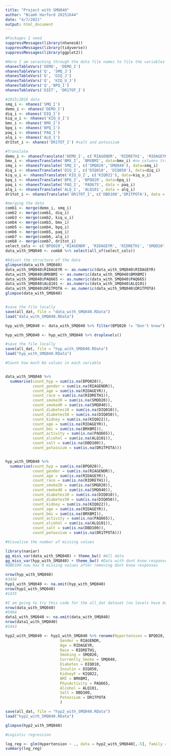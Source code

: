```yaml
---
title: "Project with SMQ040"
author: "Niamh Harford 20251644"
date: "4/7/2021"
output: html_document
---
```


```r
#Packages I need
suppressMessages(library(nhanesA))
suppressMessages(library(tidyverse))
suppressMessages(library(ggplot2))
```

```r
#Here I am seraching through the data file names to file the variables I require
nhanesTableVars('DEMO', 'DEMO_I')
nhanesTableVars('Q', 'SMQ_J')
nhanesTableVars('Q', 'DIQ_J')
nhanesTableVars('Q', 'KIQ_U_J')
nhanesTableVars('Q','BPQ_I')
nhanesTableVars('DIET', 'DR1TOT_I')
```


```r
#2015/2016 data
smq_i <- nhanes('SMQ_I') 
demo_i <- nhanes('DEMO_I')
diq_i <- nhanes('DIQ_I') 
kiq_u_i <- nhanes('KIQ_U_I')
bmx_i <- nhanes('BMX_I')
bpq_i <- nhanes('BPQ_I')
paq_i <- nhanes('PAQ_I')
alq_i <- nhanes('ALQ_I')
dr1tot_i <- nhanes('DR1TOT_I') #salt and potassium
```

```r
#Translate
demo_i <- nhanesTranslate('DEMO_I', c('RIAGENDR', 'RIDRETH1', 'RIDAGEYR'), data=demo_i)
bmx_i <- nhanesTranslate('BMX_I', 'BMXBMI', data=bmx_i) #no columns translated
smq_i <- nhanesTranslate('SMQ_I', c('SMQ020','SMQ040'), data=smq_i)
diq_i <- nhanesTranslate('DIQ_I', c('DIQ010', 'DIQ050'), data=diq_i)
kiq_u_i <- nhanesTranslate('KIQ_U_I', c('KIQ022'), data=kiq_u_i)
bpq_i <- nhanesTranslate('BPQ_I', 'BPQ020', data=bpq_i)
paq_i <- nhanesTranslate('PAQ_I', 'PAD675', data = paq_i)
alq_i <- nhanesTranslate('ALQ_I', 'ALQ101', data = alq_i)
dr1tot_i <- nhanesTranslate('DR1TOT_I', c('DBD100','DR1TPOTA'), data = dr1tot_i)
```

```r
#merging the data
comb1 <- merge(demo_i, smq_i)
comb2 <- merge(comb1, diq_i)
comb3 <- merge(comb2, kiq_u_i)
comb4 <- merge(comb3, bmx_i)
comb5 <- merge(comb4, bpq_i)
comb6 <- merge(comb5, paq_i)
comb7 <- merge(comb6, alq_i)
comb8 <- merge(comb7, dr1tot_i)
select_cols <- c('BPQ020','RIAGENDR', 'RIDAGEYR', 'RIDRETH1', 'SMQ020', 'SMQ040', 'DIQ010', 'DIQ050', 'KIQ022', 'BMXBMI', 'PAQ665', 'ALQ101', 'DBD100', 'DR1TPOTA')
data_with_SMQ040 <- comb8 %>% select(all_of(select_cols))
```

```r
#Adjust the structure of the data
glimpse(data_with_SMQ040)
data_with_SMQ040$RIDAGEYR <- as.numeric(data_with_SMQ040$RIDAGEYR)
data_with_SMQ040$BMXBMI <- as.numeric(data_with_SMQ040$BMXBMI)
data_with_SMQ040$PAQ665 <- as.numeric(data_with_SMQ040$PAQ665)
data_with_SMQ040$ALQ101 <- as.numeric(data_with_SMQ040$ALQ101)
data_with_SMQ040$DR1TPOTA <- as.numeric(data_with_SMQ040$DR1TPOTA)
glimpse(data_with_SMQ040)


#save the file locally
save(all_dat, file = "data_with_SMQ040.RData")
load("data_with_SMQ040.RData")
```


```r

hyp_with_SMQ040 <- data_with_SMQ040 %>% filter(BPQ020 != "Don't know") %>% filter(SMQ020 != "Don't know")%>% filter(DIQ010 != "Don't know") %>% filter(DIQ050 != "Don't know") %>%  filter(KIQ022 != "Don't know") %>% filter(DBD100 != "Don't know")

hyp_with_SMQ040 <- hyp_with_SMQ040 %>% droplevels()
```

```r
#save the file locally
save(all_dat, file = "hyp_with_SMQ040.RData")
load("hyp_with_SMQ040.RData")
```


```r
#Count how much Na values in each variable


data_with_SMQ040 %>%
  summarise(count_hyp = sum(is.na(BPQ020)),
            count_gender = sum(is.na(RIAGENDR)),
            count_age = sum(is.na(RIDAGEYR)),
            count_race = sum(is.na(RIDRETH1)),
            count_smoke20 = sum(is.na(SMQ020)),
            count_smoke40 = sum(is.na(SMQ040)),
            count_diabetes10 = sum(is.na(DIQ010)),
            count_diabetes50 = sum(is.na(DIQ050)),
            count_kidney = sum(is.na(KIQ022)),
            count_age = sum(is.na(RIDAGEYR)),
            count_bmi = sum(is.na(BMXBMI)),
            count_activity = sum(is.na(PAQ665)),
            count_alcohol = sum(is.na(ALQ101)),
            count_salt = sum(is.na(DBD100)),
            count_potassium = sum(is.na(DR1TPOTA)))


hyp_with_SMQ040 %>%
  summarise(count_hyp = sum(is.na(BPQ020)),
            count_gender = sum(is.na(RIAGENDR)),
            count_age = sum(is.na(RIDAGEYR)),
            count_race = sum(is.na(RIDRETH1)),
            count_smoke20 = sum(is.na(SMQ020)),
            count_smoke40 = sum(is.na(SMQ040)),
            count_diabetes10 = sum(is.na(DIQ010)),
            count_diabetes50 = sum(is.na(DIQ050)),
            count_kidney = sum(is.na(KIQ022)),
            count_age = sum(is.na(RIDAGEYR)),
            count_bmi = sum(is.na(BMXBMI)),
            count_activity = sum(is.na(PAQ665)),
            count_alcohol = sum(is.na(ALQ101)),
            count_salt = sum(is.na(DBD100)),
            count_potassium = sum(is.na(DR1TPOTA)))
```


```r
#Visualise the number of missing values

library(naniar)
gg_miss_var(data_with_SMQ040) + theme_bw() #All data
gg_miss_var(hyp_with_SMQ040) + theme_bw() #Data with dont know responses removed
#DBD100 now has 0 missing values after removing dont know responses
```

```r
nrow(hyp_with_SMQ040)
#3458
hyp1_with_SMQ040 <- na.omit(hyp_with_SMQ040)
nrow(hyp1_with_SMQ040)
#1435
```

```r
#I am going to try this code for the all_dat dataset (no levels have been altered)
nrow(data_with_SMQ040)
#5464
data1_with_SMQ040 <- na.omit(data_with_SMQ040)
nrow(data1_with_SMQ040)
#1443
```


```r
hyp2_with_SMQ040 <- hyp1_with_SMQ040 %>% rename(Hypertension = BPQ020,
                        Gender = RIAGENDR,
                        Age = RIDAGEYR,
                        Race = RIDRETH1,
                        Smoking = SMQ020,
                        Currently_Smoke = SMQ040,
                        Diabetes = DIQ010,
                        Insulin = DIQ050,
                        KidneyF = KIQ022,
                        BMI = BMXBMI,
                        PhysActivity = PAQ665,
                        Alcohol = ALQ101,
                        Salt = DBD100,
                        Potassium = DR1TPOTA
                        )

save(all_dat, file = "hyp2_with_SMQ040.RData")
load("hyp2_with_SMQ040.RData")

glimpse(hyp2_with_SMQ040)
```




```r
#Logistic regression

log_reg <- glm(Hypertension ~ ., data = hyp2_with_SMQ040[,-5], family = binomial())
summary(log_reg)

```

